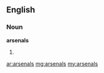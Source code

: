 ==English==

===Noun===
'''arsenals'''

# {{plural of|[[arsenal]]}}

[[ar:arsenals]]
[[mg:arsenals]]
[[my:arsenals]]